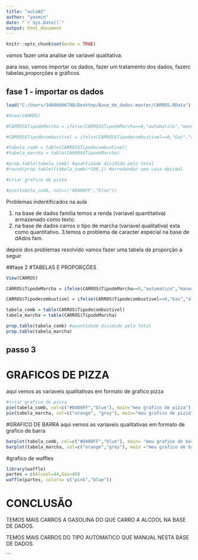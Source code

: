 ---
title: "aula02"
author: "yasmin"
date: "`r Sys.Date()`"
output: html_document
---

```{r setup, include=FALSE}
knitr::opts_chunk$set(echo = TRUE)
```

vamos fazer uma analise de variavel qualitativa.

para isso, vamos importar os dados, fazer um tratamento dos dados, fazerc tabelas,proporções e gráficos.

## fase 1 - importar os dados




```{r}

load("C:/Users/14086606798/Desktop/Base_de_dados-master/CARROS.RData")

#View(CARROS)

#CARROS$TipodeMarcha = ifelse(CARROS$TipodeMarcha==0,"automatico","manual")

#CARROS$Tipodecombustivel = ifelse(CARROS$Tipodecombustivel==0,"Gas","alcool")

#tabela_comb = table(CARROS$Tipodecombustivel)
#tabela_marcha = table(CARROS$TipodeMarcha)

#prop.table(tabela_comb) #quantidade dividido pelo total
#round(prop.table((tabela_comb)*100,1) #arredondar uma casa decimal

#criar grafico de pizza

#pie(tabela_comb, col=c("#D400FF","blue"))
```

Problemas indentificados na aula 

1. na base de dados familia temos a renda (variavel quantitativa) armazenado como texto.
2. na base de dados carros o tipo de marcha (variavel qualitativa) esta como quantitativo.
3.temos o problema de caracter especial na base de dAdos fam.

depois dos problemas resolvido vamos fazer uma tabela de proporção a seguir


##fase 2 
#TABELAS E PROPORÇÕES 

```{r}
View(CARROS)

CARROS$TipodeMarcha = ifelse(CARROS$TipodeMarcha==0,"automatico","manual")

CARROS$Tipodecombustivel = ifelse(CARROS$Tipodecombustivel==0,"Gas","alcool")

tabela_comb = table(CARROS$Tipodecombustivel)
tabela_marcha = table(CARROS$TipodeMarcha)

prop.table(tabela_comb) #quantidade dividido pelo total
prop.table(tabela_marcha)

```

## passo 3



# GRAFICOS DE PIZZA
aqui vemos as variaveis qualitativas em formato de grafico pizza

```{r}
#criar grafico de pizza
pie(tabela_comb, col=c("#D400FF","blue"), main="meu grafico de pizza")
pie(tabela_marcha, col=c("orange", "grey"), main="meu grafico de pizza")
```


#GRAFICO DE BARRA
aqui vemos as variaveis qualitativas em formato de grafico de barra

```{r}
barplot(tabela_comb, col=c("#D400FF","blue"), main= "meu grafico de barras")
barplot(tabela_marcha, col=c("orange","grey"), main ="meu grafico de barras")

```


#grafico de waffles
```{r}

library(waffle)
partes = c(Alcool=44,Gas=46)
waffle(partes, colors= c("pink","blue"))

```


# CONCLUSÃO 

TEMOS MAIS CARROS A GASOLINA DO QUE CARRO A ALCOOL NA BASE DE DADOS.

TEMOS MAIS CARROS DO TIPO AUTOMATICO QUE MANUAL NESTA BASE DE DADOS.

```

